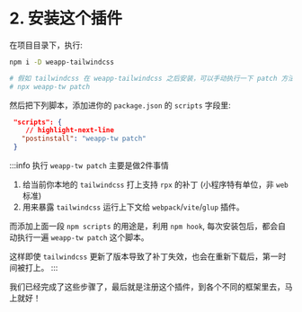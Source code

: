 # 2. 安装这个插件

在项目目录下，执行:

```bash npm2yarn
npm i -D weapp-tailwindcss

# 假如 tailwindcss 在 weapp-tailwindcss 之后安装，可以手动执行一下 patch 方法
# npx weapp-tw patch
```


然后把下列脚本，添加进你的 `package.json` 的 `scripts` 字段里:

```json title="package.json"
 "scripts": {
    // highlight-next-line
   "postinstall": "weapp-tw patch"
 }
```

:::info
执行 `weapp-tw patch` 主要是做2件事情

1. 给当前你本地的 `tailwindcss` 打上支持 `rpx` 的补丁 (小程序特有单位，非 `web` 标准)
2. 用来暴露 `tailwindcss` 运行上下文给 `webpack`/`vite`/`glup` 插件。

而添加上面一段 `npm scripts` 的用途是，利用 `npm hook`, 每次安装包后，都会自动执行一遍 `weapp-tw patch` 这个脚本。

这样即使 `tailwindcss` 更新了版本导致了补丁失效，也会在重新下载后，第一时间被打上。
:::

我们已经完成了这些步骤了，最后就是注册这个插件，到各个不同的框架里去，马上就好！
